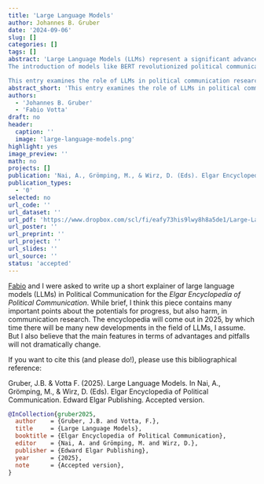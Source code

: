 ```yaml
---
title: 'Large Language Models'
author: Johannes B. Gruber
date: '2024-09-06'
slug: []
categories: []
tags: []
abstract: 'Large Language Models (LLMs) represent a significant advancement for the field of political communication. Their capabilities for the study of language vastly surpass previous approaches, enabling a wider and more generalized array of applications.
The introduction of models like BERT revolutionized political communication research by enhancing the accuracy of text classification tasks. However, it was the release of ChatGPT that captured widespread public attention, establishing LLMs as a cornerstone of artificial intelligence in public perception.

This entry examines the role of LLMs in political communication research, tracing their development, key concepts, and discussing opportunities and challenges. LLMs can reduce costs while improving accuracy compared to traditional methods of content analysis. Generative LLMs (gLLMs), such as those developed by OpenAI, have pushed the boundaries of text understanding and generation. Besides these advancements, significant concerns remain regarding biases, reproducibility, and ethical considerations. Addressing these challenges is crucial for harnessing the potential of LLMs.'
abstract_short: 'This entry examines the role of LLMs in political communication research, tracing their development, key concepts, and discussing opportunities and challenges.'
authors:
  - 'Johannes B. Gruber'
  - 'Fabio Votta'
draft: no
header:
  caption: ''
  image: 'large-language-models.png'
highlight: yes
image_preview: ''
math: no
projects: []
publication: 'Nai, A., Grömping, M., & Wirz, D. (Eds). Elgar Encyclopedia of Political Communication. Edward Elgar Publishing. Accepted version'
publication_types:
  - '0'
selected: no
url_code: ''
url_dataset: ''
url_pdf: 'https://www.dropbox.com/scl/fi/eafy73his9lwy8h8a5de1/Large-Language-Models_Gruber-Votta_FINAL.pdf?rlkey=0f7396prp5cikxv1purqjg0jj&st=1ee5cgww&dl=1'
url_poster: ''
url_preprint: ''
url_project: ''
url_slides: ''
url_source: ''
status: 'accepted'
---
```


[Fabio](https://www.favstats.eu/) and I were asked to write up a short explainer of large language models (LLMs) in Political Communication for the *Elgar Encyclopedia of Political Communication*.
While brief, I think this piece contains many important points about the potentials for progress, but also harm, in communication research.
The encyclopedia will come out in 2025, by which time there will be many new developments in the field of LLMs, I assume.
But I also believe that the main features in terms of advantages and pitfalls will not dramatically change.

If you want to cite this (and please do!), please use this bibliographical reference:

Gruber, J.B. & Votta F. (2025). Large Language Models. In Nai, A., Grömping, M., & Wirz, D. (Eds). Elgar Encyclopedia of Political Communication. Edward Elgar Publishing. Accepted version.

```bibtex
@InCollection{gruber2025,
  author    = {Gruber, J.B. and Votta, F.},
  title     = {Large Language Models},
  booktitle = {Elgar Encyclopedia of Political Communication},
  editor    = {Nai, A. and Grömping, M. and Wirz, D.},
  publisher = {Edward Elgar Publishing},
  year      = {2025},
  note      = {Accepted version},
}
```
